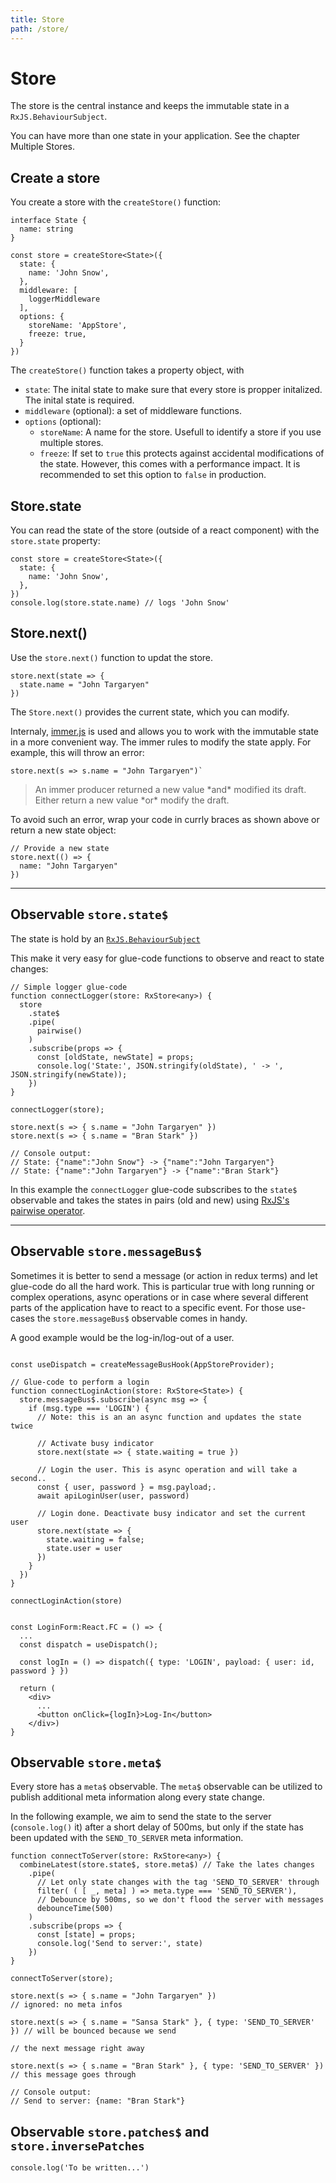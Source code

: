 ```yaml
---
title: Store
path: /store/
---
```



# Store

The store is the central instance and keeps the immutable state in a `RxJS.BehaviourSubject`.

You can have more than one state in your application. See the chapter <Link to="/multiple-stores">Multiple Stores</Link>.

## Create a store

You create a store with the `createStore()` function:

```code lines=5-16
interface State {
  name: string
}

const store = createStore<State>({
  state: {
    name: 'John Snow',
  },
  middleware: [
    loggerMiddleware
  ],
  options: {
    storeName: 'AppStore',
    freeze: true,
  }
})
```

The `createStore()` function takes a property object, with

- `state`: The inital state to make sure that every store is propper initalized. The inital state is required.
- `middleware` (optional): a set of <Link to="middleware">middleware</Link> functions.
- `options` (optional):
  - `storeName`: A name for the store. Usefull to identify a store if you use <Link to="/multiple-stores">multiple stores</Link>.
  - `freeze`: If set to `true` this protects against accidental modifications of the state. However, this comes with a performance impact. It is recommended to set this option to `false` in production.

## Store.state

You can read the state of the store (outside of a react component) with the `store.state` property:

```code lines=6 src=https://stackblitz.com/edit/react-rx-state-create-store
const store = createStore<State>({
  state: {
    name: 'John Snow',
  },
})
console.log(store.state.name) // logs 'John Snow'
```

## Store.next()

Use the `store.next()` function to updat the store.

```code src=https://stackblitz.com/edit/react-rx-state-create-store
store.next(state => {
  state.name = "John Targaryen"
})
```

The `Store.next()` provides the current state, which you can modify.

Internaly, <a href="https://github.com/immerjs/immer">immer.js</a> is
used and allows you to work with the immutable state in a more convenient
way. The immer rules to modify the state apply. For example, this will
throw an error:

```code variant=warn title="This will throw an exception"
store.next(s => s.name = "John Targaryen")`

```

<blockquote>
  An immer producer returned a new value *and* modified its draft.
  Either return a new value *or* modify the draft.
</blockquote>
To avoid such an error, wrap your code in currly braces as shown above or return a new
state object:

```code src=https://stackblitz.com/edit/react-rx-state-create-store
// Provide a new state
store.next(() => {
  name: "John Targaryen"
})
```

---

## Observable `store.state$`

The state is hold by an <a href="http://reactivex.io/rxjs/manual/overview.html#behaviorsubject">`RxJS.BehaviourSubject`</a>

This make it very easy for glue-code functions to observe and react to state changes:

```code lines=3-11 src=https://stackblitz.com/edit/react-rx-state-middleware-logger
// Simple logger glue-code
function connectLogger(store: RxStore<any>) {
  store
    .state$
    .pipe(
      pairwise()
    )
    .subscribe(props => {
      const [oldState, newState] = props;
      console.log('State:', JSON.stringify(oldState), ' -> ', JSON.stringify(newState));
    })
}

connectLogger(store);

store.next(s => { s.name = "John Targaryen" })
store.next(s => { s.name = "Bran Stark" })

// Console output:
// State: {"name":"John Snow"} -> {"name":"John Targaryen"}
// State: {"name":"John Targaryen"} -> {"name":"Bran Stark"}
```

In this example the `connectLogger` glue-code subscribes to the `state$` observable
and takes the states in pairs (old and new) using <a href="https://rxjs-dev.firebaseapp.com/api/operators/pairwise" target="rxjs_pairwise">RxJS's pairwise operator</a>.

---

## Observable `store.messageBus$`

Sometimes it is better to send a message (or action in redux terms) and let glue-code do all the hard work.
This is particular true with long running or complex operations, async operations or in case where several different parts
of the application have to react to a specific event. For those use-cases the `store.messageBus$` observable comes in handy.

A good example would be the log-in/log-out of a user.

```code lines=5-22 src=https://stackblitz.com/edit/react-rx-state-messagebus

const useDispatch = createMessageBusHook(AppStoreProvider);

// Glue-code to perform a login
function connectLoginAction(store: RxStore<State>) {
  store.messageBus$.subscribe(async msg => {
    if (msg.type === 'LOGIN') {
      // Note: this is an an async function and updates the state twice

      // Activate busy indicator
      store.next(state => { state.waiting = true })

      // Login the user. This is async operation and will take a second..
      const { user, password } = msg.payload;.
      await apiLoginUser(user, password)

      // Login done. Deactivate busy indicator and set the current user
      store.next(state => {
        state.waiting = false;
        state.user = user
      })
    }
  })
}

connectLoginAction(store)


const LoginForm:React.FC = () => {
  ...
  const dispatch = useDispatch();

  const logIn = () => dispatch({ type: 'LOGIN', payload: { user: id, password } })

  return (
    <div>
      ...
      <button onClick={logIn}>Log-In</button>
    </div>)
}

```

## Observable `store.meta$`

Every store has a `meta$` observable. The `meta$` observable can be utilized to publish
additional meta information along every state change.

In the following example, we aim to send the state to
the server (`console.log()` it) after a short delay of 500ms,
but only if the state has been updated with the `SEND_TO_SERVER` meta information.

```code lines=2-12 src=https://stackblitz.com/edit/react-rx-state-glue-meta
function connectToServer(store: RxStore<any>) {
  combineLatest(store.state$, store.meta$) // Take the lates changes
    .pipe(
      // Let only state changes with the tag 'SEND_TO_SERVER' through
      filter( ( [ _, meta] ) => meta.type === 'SEND_TO_SERVER'),
      // Debounce by 500ms, so we don't flood the server with messages
      debounceTime(500)
    )
    .subscribe(props => {
      const [state] = props;
      console.log('Send to server:', state)
    })
}

connectToServer(store);

store.next(s => { s.name = "John Targaryen" })                          // ignored: no meta infos

store.next(s => { s.name = "Sansa Stark" }, { type: 'SEND_TO_SERVER' }) // will be bounced because we send
                                                                        // the next message right away

store.next(s => { s.name = "Bran Stark" }, { type: 'SEND_TO_SERVER' })  // this message goes through

// Console output:
// Send to server: {name: "Bran Stark"}
```

## Observable `store.patches$` and `store.inversePatches`

```
console.log('To be written...')
```
